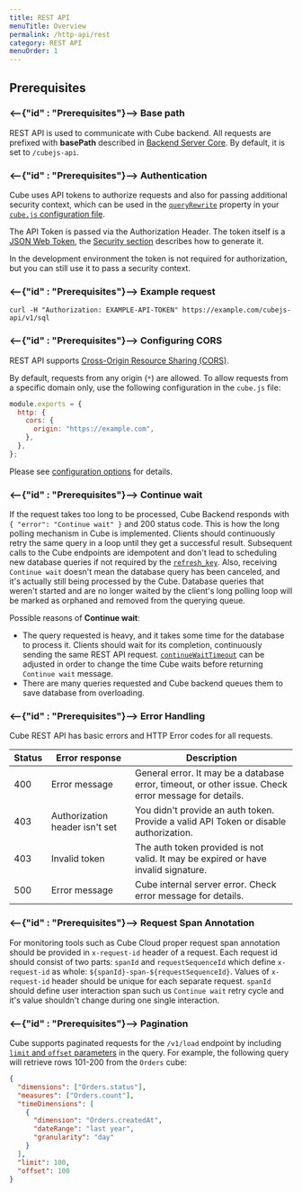```yaml
---
title: REST API
menuTitle: Overview
permalink: /http-api/rest
category: REST API
menuOrder: 1
---
```


## Prerequisites

### <--{"id" : "Prerequisites"}--> Base path

REST API is used to communicate with Cube backend. All requests are prefixed
with **basePath** described in
[Backend Server Core](@cubejs-backend-server-core). By default, it is set to
`/cubejs-api`.

### <--{"id" : "Prerequisites"}--> Authentication

Cube uses API tokens to authorize requests and also for passing additional
security context, which can be used in the
[`queryRewrite`][ref-config-queryrewrite] property in your [`cube.js`
configuration file][ref-config-js].

The API Token is passed via the Authorization Header. The token itself is a
[JSON Web Token](https://jwt.io), the [Security section](security) describes how
to generate it.

In the development environment the token is not required for authorization, but
you can still use it to pass a security context.

### <--{"id" : "Prerequisites"}--> Example request

```bash{promptUser: user}
curl -H "Authorization: EXAMPLE-API-TOKEN" https://example.com/cubejs-api/v1/sql
```

### <--{"id" : "Prerequisites"}--> Configuring CORS

REST API supports [Cross-Origin Resource Sharing (CORS)][mdn-cors].

By default, requests from any origin (`*`) are allowed. To allow requests from a
specific domain only, use the following configuration in the `cube.js` file:

```javascript
module.exports = {
  http: {
    cors: {
      origin: "https://example.com",
    },
  },
};
```

Please see [configuration options][ref-config-cors] for details.

### <--{"id" : "Prerequisites"}--> Continue wait

If the request takes too long to be processed, Cube Backend responds with
`{ "error": "Continue wait" }` and 200 status code. This is how the long polling
mechanism in Cube is implemented. Clients should continuously retry the same
query in a loop until they get a successful result. Subsequent calls to the Cube
endpoints are idempotent and don't lead to scheduling new database queries if
not required by the [`refresh_key`][ref-schema-ref-cube-refresh-key]. Also,
receiving `Continue wait` doesn't mean the database query has been canceled, and
it's actually still being processed by the Cube. Database queries that weren't
started and are no longer waited by the client's long polling loop will be
marked as orphaned and removed from the querying queue.

Possible reasons of **Continue wait**:

- The query requested is heavy, and it takes some time for the database to
  process it. Clients should wait for its completion, continuously sending the
  same REST API request. [`continueWaitTimeout`][ref-conf-queue-opts] can be
  adjusted in order to change the time Cube waits before returning
  `Continue wait` message.
- There are many queries requested and Cube backend queues them to save database
  from overloading.

### <--{"id" : "Prerequisites"}--> Error Handling

Cube REST API has basic errors and HTTP Error codes for all requests.

| Status | Error response                 | Description                                                                                          |
| ------ | ------------------------------ | ---------------------------------------------------------------------------------------------------- |
| 400    | Error message                  | General error. It may be a database error, timeout, or other issue. Check error message for details. |
| 403    | Authorization header isn't set | You didn't provide an auth token. Provide a valid API Token or disable authorization.                |
| 403    | Invalid token                  | The auth token provided is not valid. It may be expired or have invalid signature.                   |
| 500    | Error message                  | Cube internal server error. Check error message for details.                                         |

### <--{"id" : "Prerequisites"}--> Request Span Annotation

For monitoring tools such as Cube Cloud proper request span annotation should be
provided in `x-request-id` header of a request. Each request id should consist
of two parts: `spanId` and `requestSequenceId` which define `x-request-id` as
whole: `${spanId}-span-${requestSequenceId}`. Values of `x-request-id` header
should be unique for each separate request. `spanId` should define user
interaction span such us `Continue wait` retry cycle and it's value shouldn't
change during one single interaction.

### <--{"id" : "Prerequisites"}--> Pagination

Cube supports paginated requests for the `/v1/load` endpoint by including
[`limit` and `offset` parameters][ref-api-ref-query-format] in the query. For
example, the following query will retrieve rows 101-200 from the `Orders` cube:

```json
{
  "dimensions": ["Orders.status"],
  "measures": ["Orders.count"],
  "timeDimensions": [
    {
      "dimension": "Orders.createdAt",
      "dateRange": "last year",
      "granularity": "day"
    }
  ],
  "limit": 100,
  "offset": 100
}
```

[mdn-cors]: https://developer.mozilla.org/en-US/docs/Web/HTTP/CORS
[ref-config-js]: /config
[ref-config-queryrewrite]: /config#query-rewrite
[ref-conf-queue-opts]: /config#queue-options
[ref-api-ref-query-format]: /query-format#query-properties
[ref-config-cors]: /config#http
[ref-schema-ref-cube-refresh-key]: /schema/reference/cube#refresh-key

